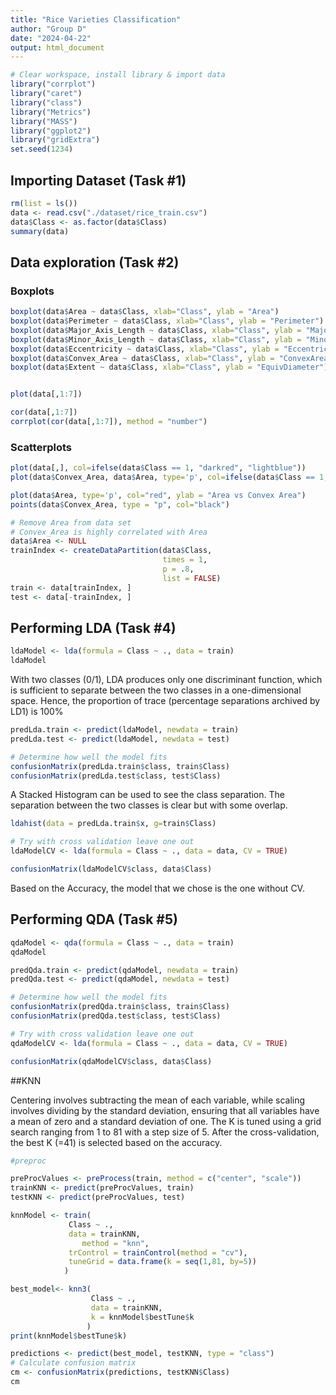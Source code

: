 ```yaml
---
title: "Rice Varieties Classification"
author: "Group D"
date: "2024-04-22"
output: html_document
---
```


```r
# Clear workspace, install library & import data
library("corrplot")
library("caret")
library("class")
library("Metrics")
library("MASS")
library("ggplot2")
library("gridExtra")
set.seed(1234)
```

## Importing Dataset (Task #1)
```r
rm(list = ls())
data <- read.csv("./dataset/rice_train.csv")
data$Class <- as.factor(data$Class)
summary(data)
```
## Data exploration (Task #2)

### Boxplots
```r
boxplot(data$Area ~ data$Class, xlab="Class", ylab = "Area")
boxplot(data$Perimeter ~ data$Class, xlab="Class", ylab = "Perimeter")
boxplot(data$Major_Axis_Length ~ data$Class, xlab="Class", ylab = "MajorAxisLength")
boxplot(data$Minor_Axis_Length ~ data$Class, xlab="Class", ylab = "MinorAxisLength")
boxplot(data$Eccentricity ~ data$Class, xlab="Class", ylab = "Eccentricity")
boxplot(data$Convex_Area ~ data$Class, xlab="Class", ylab = "ConvexArea")
boxplot(data$Extent ~ data$Class, xlab="Class", ylab = "EquivDiameter")


plot(data[,1:7])

cor(data[,1:7])
corrplot(cor(data[,1:7]), method = "number")
```

### Scatterplots
```r
plot(data[,], col=ifelse(data$Class == 1, "darkred", "lightblue"))
plot(data$Convex_Area, data$Area, type='p', col=ifelse(data$Class == 1, "darkred", "lightblue"), xlab = "ConvexArea", ylab = "Area")
```

```r
plot(data$Area, type='p', col="red", ylab = "Area vs Convex Area")
points(data$Convex_Area, type = "p", col="black")
```

```r
# Remove Area from data set
# Convex_Area is highly correlated with Area
data$Area <- NULL
trainIndex <- createDataPartition(data$Class,
                                  times = 1,
                                  p = .8, 
                                  list = FALSE)
train <- data[trainIndex, ]
test <- data[-trainIndex, ]
```


## Performing LDA (Task #4)
```r
ldaModel <- lda(formula = Class ~ ., data = train)
ldaModel
```
With two classes (0/1), LDA produces only one discriminant function, which is sufficient to separate between the two classes in a one-dimensional space. Hence, the proportion of trace (percentage separations archived by LD1) is 100%
```r
predLda.train <- predict(ldaModel, newdata = train)
predLda.test <- predict(ldaModel, newdata = test)

# Determine how well the model fits
confusionMatrix(predLda.train$class, train$Class)
confusionMatrix(predLda.test$class, test$Class)
```
A Stacked Histogram can be used to see the class separation. The separation between the two classes is clear but with some overlap.
```r
ldahist(data = predLda.train$x, g=train$Class)
```

```r
# Try with cross validation leave one out
ldaModelCV <- lda(formula = Class ~ ., data = data, CV = TRUE)

confusionMatrix(ldaModelCV$class, data$Class)
```
Based on the Accuracy, the model that we chose is the one without CV.

## Performing QDA (Task #5)
```r
qdaModel <- qda(formula = Class ~ ., data = train)
qdaModel
```

```r
predQda.train <- predict(qdaModel, newdata = train)
predQda.test <- predict(qdaModel, newdata = test)

# Determine how well the model fits
confusionMatrix(predQda.train$class, train$Class)
confusionMatrix(predQda.test$class, test$Class)
```
```r
# Try with cross validation leave one out
qdaModelCV <- lda(formula = Class ~ ., data = data, CV = TRUE)

confusionMatrix(qdaModelCV$class, data$Class)
```


##KNN

Centering involves subtracting the mean of each variable, while scaling involves dividing by the standard deviation, ensuring that all variables have a mean of zero and a standard deviation of one.
The K is tuned using a grid search ranging from 1 to 81 with a step size of 5. After the cross-validation, the best K (=41) is selected based on the accuracy.
```r
#preproc

preProcValues <- preProcess(train, method = c("center", "scale"))
trainKNN <- predict(preProcValues, train)
testKNN <- predict(preProcValues, test)

knnModel <- train(
		     Class ~ ., 
		     data = trainKNN, 
	            method = "knn", 
		     trControl = trainControl(method = "cv"), 
		     tuneGrid = data.frame(k = seq(1,81, by=5))
		    )

best_model<- knn3(
                  Class ~ .,
                  data = trainKNN,
                  k = knnModel$bestTune$k
                 )
print(knnModel$bestTune$k)

predictions <- predict(best_model, testKNN, type = "class")
# Calculate confusion matrix
cm <- confusionMatrix(predictions, testKNN$Class)
cm


```